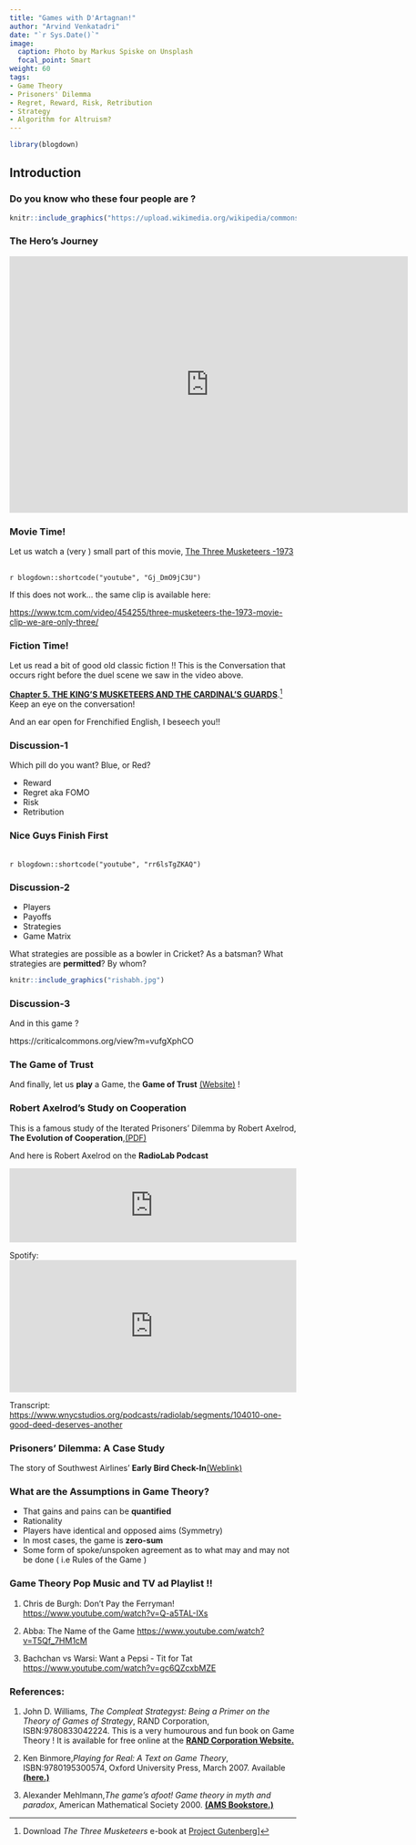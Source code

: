 ```yaml
---
title: "Games with D'Artagnan!"
author: "Arvind Venkatadri"
date: "`r Sys.Date()`"
image:
  caption: Photo by Markus Spiske on Unsplash
  focal_point: Smart
weight: 60
tags:
- Game Theory
- Prisoners' Dilemma
- Regret, Reward, Risk, Retribution
- Strategy
- Algorithm for Altruism?
---
```



```r
library(blogdown)
```

## Introduction

### Do you know who  these four people are ?

```r
knitr::include_graphics("https://upload.wikimedia.org/wikipedia/commons/thumb/d/dd/Dartagnan-musketeers.jpg/512px-Dartagnan-musketeers.jpg")

```



### The Hero's Journey

<iframe src="https://www.google.com/maps/embed?pb=!1m34!1m12!1m3!1d5619597.823074568!2d2.755529685345978!3d46.54878964634841!2m3!1f0!2f0!3f0!3m2!1i1024!2i768!4f13.1!4m19!3e1!4m5!1s0x12a9d38abcf194c3%3A0x47bfee34eecc4749!2sTarbes%2C%20France!3m2!1d43.232951!2d0.078082!4m5!1s0x47e4eca0d3e2cca1%3A0x26a31399ffc66f20!2sMeung-sur-Loire%2C%2045130%2C%20France!3m2!1d47.827006999999995!2d1.6974319999999998!4m5!1s0x47e66e1f06e2b70f%3A0x40b82c3688c9460!2sParis%2C%20France!3m2!1d48.856614!2d2.3522219!5e0!3m2!1sen!2sin!4v1639201450428!5m2!1sen!2sin" width="700" height="450" style="border:0;" allowfullscreen="" loading="lazy"></iframe>


### Movie Time!
Let us watch a (very ) small part of this movie, [The Three Musketeers -1973](https://en.wikipedia.org/wiki/The_Three_Musketeers_(1973_live-action_film))

 <br> `r blogdown::shortcode("youtube", "Gj_DmO9jC3U")` <br>
 
 If this does not work... the same clip is available here:
 
 <https://www.tcm.com/video/454255/three-musketeers-the-1973-movie-clip-we-are-only-three/>



### Fiction Time!

Let us read a bit of good old classic fiction !! This is the Conversation that occurs right before the duel scene we saw in the video above. 

[**Chapter 5. THE KING'S MUSKETEERS AND THE CARDINAL'S GUARDS**](https://www.gutenberg.org/files/1257/1257-h/1257-h.htm).[^1]
\
Keep an eye on the conversation! 

And an ear open for Frenchified English, I beseech you!!

### Discussion-1

Which pill do you want? Blue, or Red?

 - Reward
 - Regret aka FOMO
 - Risk
 - Retribution

### Nice Guys Finish First

 <br> `r blogdown::shortcode("youtube", "rr6lsTgZKAQ")` <br>


### Discussion-2

  - Players
  - Payoffs
  - Strategies
  - Game Matrix
  
What strategies are possible as a bowler in Cricket? As a batsman? What strategies are **permitted**? By whom?


```r
knitr::include_graphics("rishabh.jpg")
```

### Discussion-3

And in this game ?

https://criticalcommons.org/view?m=vufgXphCO


### The Game of Trust

And finally, let us **play** a Game, the **Game of Trust** [(Website)](https://ncase.me/trust) !

### Robert Axelrod's Study on Cooperation

This is a famous study of the Iterated Prisoners' Dilemma by Robert Axelrod, **The Evolution of Cooperation**,[(PDF)](Axelrod-Hamilton.pdf)

And here is Robert Axelrod on the **RadioLab Podcast**

<iframe frameborder="0" scrolling="no" height="130" width="100%" src="https://www.wnyc.org/widgets/ondemand_player/wnycstudios/#file=/audio/json/104010/&share=1"></iframe>

Spotify:
<iframe src="https://open.spotify.com/embed/episode/5DEgrjNarpBkM3SfYaJmPD?utm_source=generator" width="100%" height="232" frameBorder="0" allowfullscreen="" allow="autoplay; clipboard-write; encrypted-media; fullscreen; picture-in-picture"></iframe>

Transcript: <https://www.wnycstudios.org/podcasts/radiolab/segments/104010-one-good-deed-deserves-another>

[^1]:Download *The Three Musketeers* e-book at [Project Gutenberg](https://www.gutenberg.org/ebooks/1257)]


### Prisoners' Dilemma: A Case Study

The story of Southwest Airlines' **Early Bird Check-In**[(Weblink)](https://mindyourdecisions.com/blog/2013/03/05/southwest-airlines-boarding-and-game-theory/)


### What are the Assumptions in Game Theory?

- That gains and pains can be **quantified**
- Rationality
- Players have identical and opposed aims (Symmetry)
- In most cases, the game is **zero-sum**
- Some form of spoke/unspoken agreement as to what may and may not be done ( i.e Rules of the Game )

### Game Theory Pop Music and TV ad Playlist !!

1. Chris de Burgh: Don't Pay the Ferryman! <https://www.youtube.com/watch?v=Q-a5TAL-IXs>

2. Abba: The Name of the Game <https://www.youtube.com/watch?v=T5Qf_7HM1cM>

3. Bachchan vs Warsi: Want a Pepsi - Tit for Tat <https://www.youtube.com/watch?v=gc6QZcxbMZE>

### References:

1. John D. Williams, *The Compleat Strategyst: Being a Primer on the Theory of Games of Strategy*, RAND Corporation, ISBN:9780833042224. This is a very humourous and fun book on Game Theory ! It is available for free online at the [**RAND Corporation Website.**](https://www.rand.org/content/dam/rand/pubs/commercial_books/2007/RAND_CB113-1.pdf)

1. Ken Binmore,*Playing for Real: A Text on Game Theory*, ISBN:9780195300574, Oxford University Press, March 2007. Available [**(here.)**](https://djvu.online/file/yFqEW5Mqk0aVd)

1. Alexander Mehlmann,*The game’s afoot! Game theory in myth and paradox*, 
American Mathematical Society 2000. [**(AMS Bookstore.)**](https://bookstore.ams.org/stml-5/)



